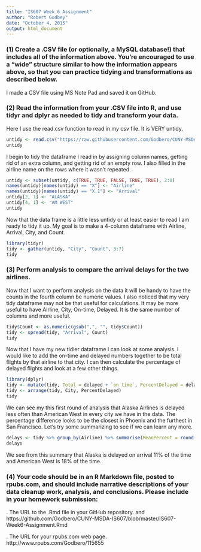 ```yaml
---
title: "IS607 Week 6 Assignment"
author: "Robert Godbey"
date: "October 4, 2015"
output: html_document
---
```


### (1) Create a .CSV file (or optionally, a MySQL database!) that includes all of the information above. You're encouraged to use a "wide" structure similar to how the information appears above, so that you can practice tidying and transformations as described below.

I made a CSV file using MS Note Pad and saved it on GitHub.

### (2) Read the information from your .CSV file into R, and use tidyr and dplyr as needed to tidy and transform your data.

Here I use the read.csv function to read in my csv file. It is VERY untidy.

```r
untidy <- read.csv("https://raw.githubusercontent.com/Godbero/CUNY-MSDA-IS607/master/week6.csv", header = TRUE, sep = "/", row.names = NULL, stringsAsFactors = FALSE)
untidy
```

I begin to tidy the dataframe I read in by assigning column names, getting rid of an extra column, and getting rid of an empty row. I also filled in the airline name on the rows where it wasn't repeated.

```r
untidy <- subset(untidy, c(TRUE, TRUE, FALSE, TRUE, TRUE), 2:8)
names(untidy)[names(untidy) == "X"] <- "Airline"
names(untidy)[names(untidy) == "X.1"] <- "Arrival"
untidy[2, 1] <- "ALASKA"
untidy[4, 1] <- "AM WEST"
untidy
```


Now that the data frame is a little less untidy or at least easier to read I am ready to tidy it up. My goal is to make a 4-column dataframe with Airline, Arrival, City, and Count.

```r
library(tidyr)
tidy <- gather(untidy, "City", "Count", 3:7)
tidy
```


### (3) Perform analysis to compare the arrival delays for the two airlines.

Now that I want to perform analysis on the data it will be handy to have the counts in the fourth column be numeric values. I also noticed that my very tidy dataframe may not be that useful for calculations. It may be more useful to have Airline, City, On-time, Delayed. It is the same number of columns and more useful.

```r
tidy$Count <- as.numeric(gsub(",", "", tidy$Count))
tidy <- spread(tidy, "Arrival", Count)
tidy
```


Now that I have my new tidier dataframe I can look at some analysis. I would like to add the on-time and delayed numbers together to be total flights by that airline to that city. I can then calculate the percentage of delayed flights and look at a few other things.


```r
library(dplyr)
tidy <- mutate(tidy, Total = delayed + `on time`, PercentDelayed = delayed / Total * 100)
tidy <- arrange(tidy, City, PercentDelayed)
tidy
```


We can see my this first round of analysis that Alaska Airlines is delayed less often than American West in every city we have in the data. The percentage difference looks to be the closest in Phoenix and the furthest in San Francisco. Let's try some summarizing to see if we can learn any more.

```r
delays <- tidy %>% group_by(Airline) %>% summarise(MeanPercent = round(mean(PercentDelayed), 0))
delays
```


We see from this summary that Alaska is delayed on arrival 11% of the time and American West is 18% of the time.


### (4) Your code should be in an R Markdown file, posted to rpubs.com, and should include narrative descriptions of your data cleanup work, analysis, and conclusions. Please include in your homework submission:

. The URL to the .Rmd file in your GitHub repository. and
https://github.com/Godbero/CUNY-MSDA-IS607/blob/master/IS607-Week6-Assignment.Rmd

. The URL for your rpubs.com web page.
http://www.rpubs.com/Godbero/115655

